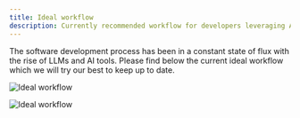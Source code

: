 ```yaml
---
title: Ideal workflow
description: Currently recommended workflow for developers leveraging AI tools.
---
```


The software development process has been in a constant state of flux with the rise of LLMs and AI tools. Please find below the current ideal workflow which we will try our best to keep up to date.

<img
  className="block dark:hidden"
  src="/images/workflow_light.png"
  alt="Ideal workflow"
  noZoom
/>

<img
  className="hidden dark:block"
  src="/images/workflow_dark.png"
  alt="Ideal workflow"
  noZoom
/>
